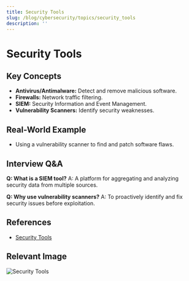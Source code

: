 ```yaml
---
title: Security Tools
slug: /blog/cybersecurity/topics/security_tools
description: ''
---
```

# Security Tools

## Key Concepts
- **Antivirus/Antimalware:** Detect and remove malicious software.
- **Firewalls:** Network traffic filtering.
- **SIEM:** Security Information and Event Management.
- **Vulnerability Scanners:** Identify security weaknesses.

## Real-World Example
- Using a vulnerability scanner to find and patch software flaws.

## Interview Q&A
**Q: What is a SIEM tool?**
A: A platform for aggregating and analyzing security data from multiple sources.

**Q: Why use vulnerability scanners?**
A: To proactively identify and fix security issues before exploitation.

## References
- [Security Tools](https://www.cisa.gov/news-events/news/cybersecurity-tools)

## Relevant Image
![Security Tools](https://www.cisa.gov/sites/default/files/security-tools.png)
